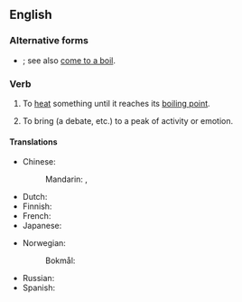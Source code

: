 ==English==

===Alternative forms===
* {{alter|en|bring to the boil||UK, Australia}}; see also [[come to a boil]].

===Verb===
{{en-verb|bring<,,brought> to a boil}}

# {{lb|en|US}} To [[heat]] something until it reaches its [[boiling point]].
# {{lb|en|figurative}} To bring (a debate, etc.) to a peak of activity or emotion.

====Translations====
{{trans-top|heat something until it reaches boiling point}}
* Chinese:
*: Mandarin: {{t+|cmn|沸騰|sc=Hani}}, {{t+|cmn|沸腾|tr=fèiténg|sc=Hani}}
* Dutch: {{t|nl|aan de kook brengen}}
* Finnish: {{t+|fi|kiehauttaa}}
* French: {{t|fr|porter à ébullition}}
* Japanese: {{t|ja|沸騰させる|tr=ふっとうさせる, futtō saseru|sc=Jpan}}
{{trans-mid}}
* Norwegian:
*: Bokmål: {{t|nb|koke opp}}
* Russian: {{t|ru|довести́ до кипе́ния}}
* Spanish: {{t|es|poner a hervir}}
{{trans-bottom}}